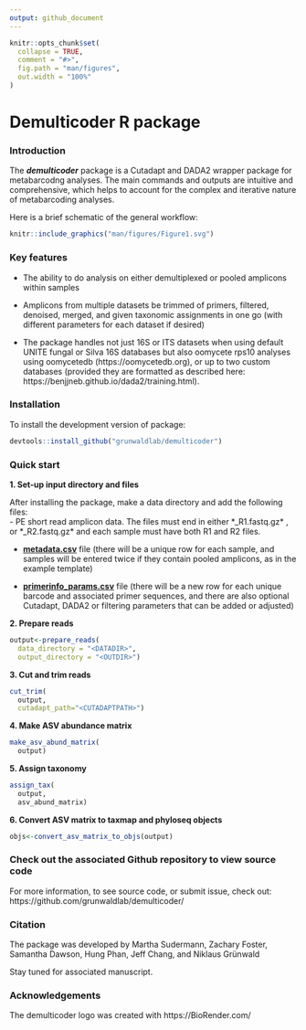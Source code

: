 ```yaml
---
output: github_document
---
```


```r
knitr::opts_chunk$set(
  collapse = TRUE,
  comment = "#>",
  fig.path = "man/figures",
  out.width = "100%"
)
```

# Demulticoder R package

### Introduction  

The ***demulticoder*** package is a Cutadapt and DADA2 wrapper package for metabarcodng analyses. The main commands and outputs are intuitive and comprehensive, which helps to account for the complex and iterative nature of metabarcoding analyses. 

Here is a brief schematic of the general workflow:

```r
knitr::include_graphics("man/figures/Figure1.svg")
```


### Key features  

- The ability to do analysis on either demultiplexed or pooled amplicons within samples  

- Amplicons from multiple datasets be trimmed of primers, filtered, denoised, merged, and given taxonomic assignments in one go (with different parameters for each dataset if desired)  

- The package handles not just 16S or ITS datasets when using default UNITE fungal or Silva 16S databases but also oomycete rps10 analyses using oomycetedb (https://oomycetedb.org), or up to two custom databases (provided they are formatted as described here: https://benjjneb.github.io/dada2/training.html).  


### Installation  

To install the development version of package: 

```r
devtools::install_github("grunwaldlab/demulticoder")
```


### Quick start  

**1. Set-up input directory and files**  

After installing the package, make a data directory and add the following files:  
  -  PE short read amplicon data. The files must end in either *_R1.fastq.gz* , or *_R2.fastq.gz* and each sample must have both R1 and R2 files.
  
  -  [**metadata.csv**](https://github.com/grunwaldlab/demulticoder/blob/main/inst/extdata/metadata.csv) file (there will be a unique row for each sample, and samples will be entered twice if they contain pooled amplicons, as in the example template)  
  
  -  [**primerinfo_params.csv**](https://github.com/grunwaldlab/demulticoder/blob/main/inst/extdata/primerinfo_params.csv) file (there will be a new row for each unique barcode and associated primer sequences, and there are also optional Cutadapt, DADA2 or filtering parameters that can be added or adjusted)  


**2. Prepare reads** 
```r
output<-prepare_reads(
  data_directory = "<DATADIR>",
  output_directory = "<OUTDIR>")
```


**3. Cut and trim reads** 
```r
cut_trim(
  output,
  cutadapt_path="<CUTADAPTPATH>")
```
  
  
**4. Make ASV abundance matrix** 
```r
make_asv_abund_matrix(
  output)
```
  
  
**5. Assign taxonomy** 
```r
assign_tax(
  output,
  asv_abund_matrix)
```

  
**6. Convert ASV matrix to taxmap and phyloseq objects** 
```r
objs<-convert_asv_matrix_to_objs(output)
```


### Check out the associated Github repository to view source code  

For more information, to see source code, or submit issue, check out:  
https://github.com/grunwaldlab/demulticoder/


### Citation

The package was developed by Martha Sudermann, Zachary Foster, Samantha Dawson, Hung Phan, Jeff Chang, and Niklaus Grünwald

Stay tuned for associated manuscript. 

### Acknowledgements

The demulticoder logo was created with https://BioRender.com/